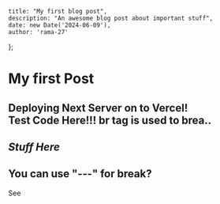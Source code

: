 	title: "My first blog post",
	description: "An awesome blog post about important stuff",
	date: new Date('2024-06-09'),
	author: 'rama-27'
};

# My first Post

Deploying Next Server on to Vercel!<br/>
Test Code Here!!! br tag is used to brea.. <br/>
---
*Stuff Here*
---
 You can use "---" for break?
 ---
 See


